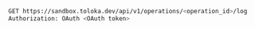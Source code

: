 ```bash
GET https://sandbox.toloka.dev/api/v1/operations/<operation_id>/log
Authorization: OAuth <OAuth token>
```